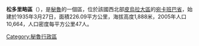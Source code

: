 '''松多里略區'''（{{lang-es|Distrito de Sondorillo}}），是[[秘魯|秘魯]]的一個區，位於該國西北部[[皮烏拉大區|皮烏拉大區]]的[[宛卡班巴省|宛卡班巴省]]，始建於1935年3月27日，面積226.09平方公里，海拔高度1,888米，2005年人口10,664，人口密度每平方公里47人。

{{coord|5.3392|S|79.4289|W|source:wikidata-and-enwiki-cat-tree_region:PE|display=title}}

{{Peru-geo-stub}}
[[Category:秘魯行政區|Category:秘魯行政區]]